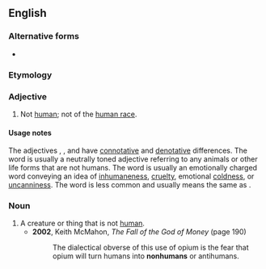 {{also|non-human}}
==English==

===Alternative forms===
* {{l|en|non-human}}

===Etymology===
{{prefix|en|non|human}}

===Adjective===
{{en-adj|-}}

# Not [[human]]; not of the [[human race]].

====Usage notes====
The adjectives {{m|en|nonhuman}}, {{m|en|inhuman}}, and {{m|en|unhuman}} have [[connotation#Noun|connotative]] and [[denotation#Noun|denotative]] differences. The word {{m|en|nonhuman}} is usually a neutrally toned adjective referring to any animals or other life forms that are not humans. The word {{m|en|inhuman}} is usually an emotionally charged word conveying an idea of [[inhumaneness]], [[cruelty]], emotional [[coldness]], or [[uncanniness]]. The word {{m|en|unhuman}} is less common and usually means the same as {{m|en|inhuman}}. 

===Noun===
{{en-noun}}

# A creature or thing that is not [[human]].
#* '''2002''', Keith McMahon, ''The Fall of the God of Money'' (page 190)
#*: The dialectical obverse of this use of opium is the fear that opium will turn humans into '''nonhumans''' or antihumans.